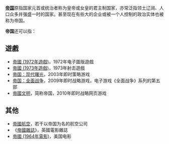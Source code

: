 '''[[帝国|帝国]]'''原指国家元首或统治者称为皇帝或女皇的君主制国家，亦常泛指领土辽阔、人口众多并强盛一时的国家。甚至现在有些大的企业或被一个人控制的政治实体也被称为帝国。

'''帝国'''还可以指：

== 遊戲 ==

* [[帝國_(1972年遊戲)|帝國 (1972年遊戲)]]，1972年电子圖版遊戲
* [[帝國_(1973年遊戲)|帝國 (1973年遊戲)]]，1973年射击遊戲
*[[帝国：现代曙光|帝国：现代曙光]]，2003年即时策略游戏
*[[帝国：全面战争|帝国：全面战争]]，2009年即时战略游戏，电子游戏《全面战争》系列的第五部
*[[帝國文明|帝國文明]]，简称帝国，2010年即时战略网页游戏

== 其他 ==

*[[帝國航空|帝國航空]]，若干以帝国为名的航空公司
*《[[帝國雜誌|帝國雜誌]]》，英國電影雜誌
*[[帝國_(1964年電影)|帝國 (1964年電影)]]，美国电影

{{Disambig|Cat=二字消歧义}}